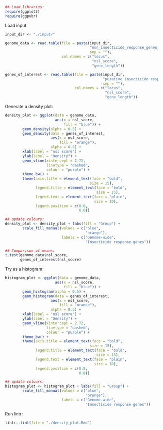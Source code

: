 


```r
## Load libraries:
require(ggplot2)
require(ggpubr)
```

Load input:

```r
input_dir <- "./input/"

genome_data <- read.table(file = paste(input_dir,
                                       "non_insecticide_response_genes_unique_nsl_scores.txt",
                                       sep = ""),
                          col.names = c("locus",
                                        "nsl_score",
                                        "gene_length"))

genes_of_interest <- read.table(file = paste(input_dir,
                                             "putative_insecticide_response_genes_unique_nsl_scores.txt",
                                             sep = ""),
                                col.names = c("locus",
                                              "nsl_score",
                                              "gene_length"))

```

Generate a density plot:

```r
density_plot <- ggplot(data = genome_data,
                       aes(x = nsl_score,
                           fill = "blue")) +
        geom_density(alpha = 0.5) +
        geom_density(data = genes_of_interest,
                     aes(x = nsl_score,
                         fill = "orange"),
                     alpha = 0.5) +
        xlab(label = "nsl score") +
        ylab(label = "Density") +
        geom_vline(xintercept = 2.72,
                   linetype = "dashed",
                   colour = "purple") +
        theme_bw() +
        theme(axis.title = element_text(face = "bold",
                                       size = 15),
              legend.title = element_text(face = "bold",
                                          size = 15),
              legend.text = element_text(face = "plain",
                                         size = 10),
              legend.position = c(0.8,
                                  0.8))

## update colours:
density_plot <- density_plot + labs(fill = "Group") +
        scale_fill_manual(values = c("blue",
                                     "orange"),
                          labels = c("Genome-wide",
                                     "Insecticide response genes"))

## Comparison of means:
t.test(genome_data$nsl_score,
       genes_of_interest$nsl_score)
```

Try as a histogram:

```r
histogram_plot <- ggplot(data = genome_data,
                       aes(x = nsl_score,
                           fill = "blue")) +
        geom_histogram(alpha = 0.5) +
        geom_histogram(data = genes_of_interest,
                     aes(x = nsl_score,
                         fill = "orange"),
                     alpha = 0.5) +
        xlab(label = "nsl score") +
        ylab(label = "Density") +
        geom_vline(xintercept = 2.72,
                   linetype = "dashed",
                   colour = "purple") +
        theme_bw() +
        theme(axis.title = element_text(face = "bold",
                                       size = 15),
              legend.title = element_text(face = "bold",
                                          size = 15),
              legend.text = element_text(face = "plain",
                                         size = 10),
              legend.position = c(0.8,
                                  0.8))

## update colours:
histogram_plot <- histogram_plot + labs(fill = "Group") +
        scale_fill_manual(values = c("blue",
                                     "orange"),
                          labels = c("Genome-wide",
                                     "Insecticide response genes"))
```

Run lintr:

```r
lintr::lint(file = "./density_plot.Rmd")
```
